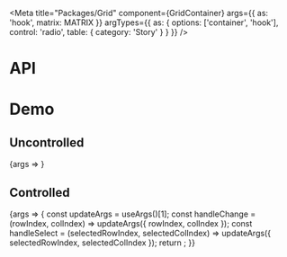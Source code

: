 
<Meta
  title="Packages/Grid"
  component={GridContainer}
  args={{ as: 'hook', matrix: MATRIX }}
  argTypes={{
    as: { options: ['container', 'hook'], control: 'radio', table: { category: 'Story' } }
  }}
/>

# API

<ArgsTable />

# Demo

## Uncontrolled

<Canvas>
  <Story
    name="Uncontrolled"
    argTypes={{
      colIndex: { control: false },
      rowIndex: { control: false },
      selectedColIndex: { control: false },
      selectedRowIndex: { control: false }
    }}
  >
    {args => <GridStory {...args} />}
  </Story>
</Canvas>

## Controlled

<Canvas>
  <Story
    name="Controlled"
    argTypes={{
      defaultColIndex: { control: false },
      defaultRowIndex: { control: false },
      defaultSelectedColIndex: { control: false },
      defaultSelectedRowIndex: { control: false }
    }}
  >
    {args => {
      const updateArgs = useArgs()[1];
      const handleChange = (rowIndex, colIndex) => updateArgs({ rowIndex, colIndex });
      const handleSelect = (selectedRowIndex, selectedColIndex) =>
        updateArgs({ selectedRowIndex, selectedColIndex });
      return <GridStory {...args} onChange={handleChange} onSelect={handleSelect} />;
    }}
  </Story>
</Canvas>
